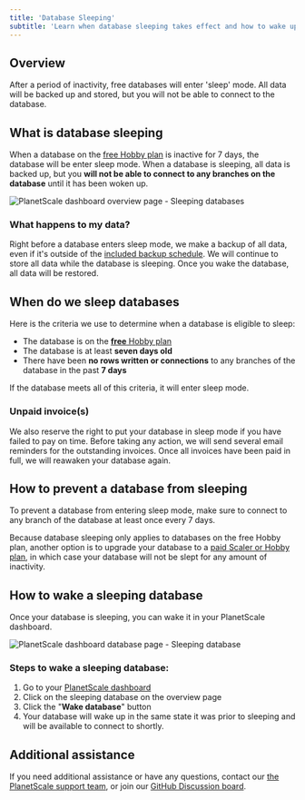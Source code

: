 ```yaml
---
title: 'Database Sleeping'
subtitle: 'Learn when database sleeping takes effect and how to wake up a sleeping database.'
---
```


## Overview

After a period of inactivity, free databases will enter 'sleep' mode. All data will be backed up and stored, but you will not be able to connect to the database.

## What is database sleeping

When a database on the [free Hobby plan](/concepts/billing#planetscale-plans) is inactive for 7 days, the database will be enter sleep mode. When a database is sleeping, all data is backed up, but you **will not be able to connect to any branches on the database** until it has been woken up.

![PlanetScale dashboard overview page - Sleeping databases](/img/docs/planetscale-sleeping-database-overview.png)

### What happens to my data?

Right before a database enters sleep mode, we make a backup of all data, even if it's outside of the [included backup schedule](/concepts/back-up-and-restore). We will continue to store all data while the database is sleeping. Once you wake the database, all data will be restored.

## When do we sleep databases

Here is the criteria we use to determine when a database is eligible to sleep:

- The database is on the [**free** Hobby plan](/concepts/billing#planetscale-plans)
- The database is at least **seven days old**
- There have been **no rows written or connections** to any branches of the database in the past **7 days**

If the database meets all of this criteria, it will enter sleep mode.

### Unpaid invoice(s)

We also reserve the right to put your database in sleep mode if you have failed to pay on time. Before taking any action, we will send several email reminders for the outstanding invoices. Once all invoices have been paid in full, we will reawaken your database again.

## How to prevent a database from sleeping

To prevent a database from entering sleep mode, make sure to connect to any branch of the database at least once every 7 days.

Because database sleeping only applies to databases on the free Hobby plan, another option is to upgrade your database to a [paid Scaler or Hobby plan](/concepts/billing#planetscale-plans), in which case your database will not be slept for any amount of inactivity.

## How to wake a sleeping database

Once your database is sleeping, you can wake it in your PlanetScale dashboard.

![PlanetScale dashboard database page - Sleeping database](/img/docs/planetscale-sleeping-database.png)

### Steps to wake a sleeping database:

1. Go to your [PlanetScale dashboard](https://app.planetscale.com)
2. Click on the sleeping database on the overview page
3. Click the "**Wake database**" button
4. Your database will wake up in the same state it was prior to sleeping and will be available to connect to shortly.

## Additional assistance

If you need additional assistance or have any questions, contact our [the PlanetScale support team](https://support.planetscale.com/), or join our [GitHub Discussion board](https://github.com/planetscale/discussion/discussions).
